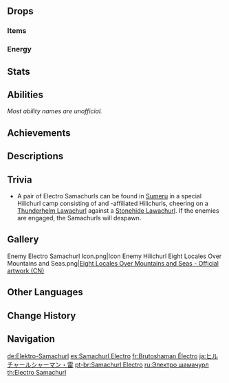 {{Enemy Infobox
|image    = Enemy Electro Samachurl.png
|dmgtype  = Physical
|dmgtype2 = Electro
|weakpoint = yes
|family   = Hilichurls
|group    = Samachurls
|type     = Common Enemies
|location = [[Inazuma]]
}}
{{Enemy Intro}}

==Drops==
===Items===
{{Drops Table|type=Samachurls}}

===Energy===
{{Energy Drops
|type  = Electro
|hp1   = 60
|p1    = 1
|hp2   = 0
|p2    = 1
}}

==Stats==
{{Enemy Stats
|electro_res  = 50%
|hp_type      = 1
|hp_ratio     = 1
|atk_ratio    = 4
}}

==Abilities==
''Most ability names are unofficial.''
{{Enemy Attacks
|name_1 = Thunderclap Totem
|desc_1 = Summons thunder that strikes a random location, dealing '''50% ATK''' as {{Color|Electro DMG}} and leaving behind a Thundercall Staff. The staffs cannot be destroyed.
* Certain enhanced Electro Samachurls, found in certain [[Domains]], [[Spiral Abyss]], overworld events and challenges, will summon 2 staffs at once for up to 6 staffs.
|file_1 = Electro Samachurl Thunder Marking

|name_2 = Thunderstrike Hex
|file_2 = Electro Samachurl Synchronized Pulse
|desc_2 = The Samachurl and any summoned Thundercall Staffs will simultaneously release up to 3 shockwaves around themselves, dealing '''50% ATK''' as {{Color|Electro DMG}}.

|name_3 = Staff Strike
|desc_3 = If the player is within melee range, swings its staff at the player, dealing '''100% ATK''' as {{Color|Physical DMG}} and knocking the player back. The Samachurl also falls in the process due to the staff's weight.
}}

==Achievements==
{{Achievement Topic Table|topic=Electro Samachurl}}

==Descriptions==
{{Description|A wizened, mumbling Hilichurl, one that prays to Electro. Hilichurls especially gifted in commanding elements who often reach the zenith of their skill in their twilight years. Since they possess such advanced skill in creating electricity and summoning thunder, you may as well use the crackling sound to compose an elegy.|[[Archive]]}}

==Trivia==
*A pair of Electro Samachurls can be found in [[Sumeru]] in a special Hilichurl camp consisting of {{Electro}} and {{Geo}}-affiliated Hilichurls, cheering on a [[Thunderhelm Lawachurl]] against a [[Stonehide Lawachurl]]. If the enemies are engaged, the Samachurls will despawn.

==Gallery==
<gallery>
Enemy Electro Samachurl Icon.png|Icon
Enemy Hilichurl Eight Locales Over Mountains and Seas.png|[https://bbs.mihoyo.com/ys/article/17392623 Eight Locales Over Mountains and Seas - Official artwork (CN)] <!-- 2022-02-10-->
</gallery>

==Other Languages==
{{Other Languages
|en      = Electro Samachurl
|zhs     = 雷丘丘萨满
|zhs_rm  = Léi Qiūqiū Sàmǎn
|zht     = 雷丘丘薩滿
|zht_rm  = Léi Qiūqiū Sàmǎn
|zh_tl   = {{Lex|Electro|zh}} Hilichurl Shaman
|ja      = ヒルチャールシャーマン・雷
|ja_rm   = Hiruchaaru Shaaman - Kaminari
|ja_tl   = Hilichurl Shaman: {{Lex|Electro|ja}}
|ko      = 번개 츄츄 샤먼
|ko_rm   = Beongae Chyuchyu Syameon
|ko_tl   = {{Lex|Electro|ko}} Hilichurl Shaman
|es      = Samachurl Electro
|es_tl   = Electro Samachurl
|fr      = Brutoshaman Électro
|fr_tl   = Electro {{Lex|Samachurl|fr}}
|ru      = Электро шамачурл
|ru_tl   = Electro Samachurl
|th      = Electro Samachurl
|vi      = Phù Thủy Hilichurl Lôi
|vi_tl   = Electro Hilichurl Sorcerer
|de      = Elektro-Samachurl
|de_tl   = Electro Samachurl
|id      = Electro Samachurl
|pt      = Samachurl Electro
|pt_tl   = Electro Samachurl
|tr      = Elektrik Dağ Şamanı
|tr_tl   = {{Lex|Electro|tr}} {{Lex|Samachurl|tr}}
|it      = Sciamachurl di Electro
|it_tl   = 
}}

==Change History==
{{Change History|2.0}}

==Navigation==
{{Enemy Navbox|type=Common}}

[[de:Elektro-Samachurl]]
[[es:Samachurl Electro]]
[[fr:Brutoshaman Électro]]
[[ja:ヒルチャールシャーマン・雷]]
[[pt-br:Samachurl Electro]]
[[ru:Электро шамачурл]]
[[th:Electro Samachurl]]